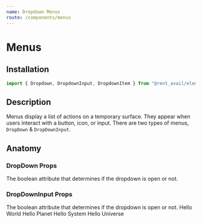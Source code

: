 ```yaml
---
name: Dropdown Menus
route: /components/menus
---
```



# Menus

<Status status="beta" />

## Installation

```js
import { Dropdown, DropdownInput, DropdownItem } from "@rent_avail/elements/menu"
```

## Description

Menus display a list of actions on a temporary surface. They appear when users interact with a button, icon, or input. There are two types of menus, `DropDown` & `DropDownInput`.

## Anatomy

### DropDown Props

<Prop name="open" type="boolean" defaultValue="false">
  The boolean attribute that determines if the dropdown is open or not.
</Prop>

### DropDownInput Props

<Prop name="open" type="boolean" defaultValue="false">
  The boolean attribute that determines if the dropdown is open or not.
</Prop>

<Playground>
  <DropdownMenu>
    <MenuItem>Hello World</MenuItem>
    <MenuItem>Hello Planet</MenuItem>
    <MenuItem>Hello System</MenuItem>
    <MenuItem>Hello Universe</MenuItem>
  </DropdownMenu>
</Playground>
